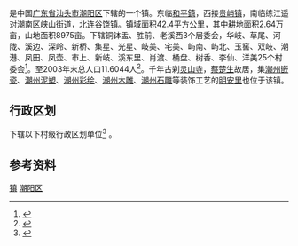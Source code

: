{{中国乡级行政区|44/05/13/108/000}}
'''{{PAGENAMEBASE}}'''是中国[[广东省|广东省]][[汕头市|汕头市]][[潮阳区|潮阳区]]下辖的一个镇。东临[[和平鎮_(汕頭市)|和平鎮]]，西接[[贵屿镇|贵屿镇]]，南临练江遥对[[潮南区|潮南区]][[峡山街道|峡山街道]]，北连[[谷饶镇|谷饶镇]]。镇域面积42.4平方公里，其中耕地面积2.64万亩，山地面积8975亩。下辖铜钵盂、胜前、老溪西3个居委会，华岐、草尾、河陇、溪边、深岭、新桥、集星、光星、岐美、宅美、屿南、屿北、玉窖、双岐、潮港、凤田、凤壶、市上、新岐、溪东里、肖渡、桶盘、树香、李仙、洋美25个村委会<ref>{{cite web |language=zh-hans |url=http://www.cyzsyz.com/qyzs-xztyz.htm |title=铜盂镇 |publisher=潮阳招商网 |accessdate=2009-09-14 }}{{Dead link|date=2019年12月 |bot=InternetArchiveBot |fix-attempted=yes }}</ref>。至2003年末总人口11.6044人<ref>{{cite web|language=zh-hans|url=http://www.stjhsy.gov.cn/tjsj_v.asp?id=185|title=2003年末各区县分街道、镇户数与人口|publisher=汕头市人口与计划生育局|accessdate=2009-09-14|deadurl=yes|archiveurl=https://web.archive.org/web/20101205132223/http://www.stjhsy.gov.cn/tjsj_v.asp?id=185|archivedate=2010-12-05}}</ref>。千年古刹[[灵山寺_(潮阳区)|灵山寺]]，[[蔡楚生|蔡楚生]]故居，集[[潮州嵌瓷|潮州嵌瓷]]、[[潮州泥塑|潮州泥塑]]、[[潮州彩绘|潮州彩绘]]、[[潮州木雕|潮州木雕]]、[[潮州石雕|潮州石雕]]等装饰工艺的[[明安里|明安里]]也位于该镇。

== 行政区划 ==
{{PAGENAMEBASE}}下辖以下村级行政区划单位<ref>{{PRC admin/ref sgc|44/05/13/108/000}}</ref>
{{PRC admin/children|44/05/13/108/000}}。

==参考资料==
{{reflist}}

{{PRChina-geo-stub}}
{{GD-stub}}
{{PRC admin/navcat|44/05/13/108/000}}
[[category:潮阳区行政区划|镇]]
[[category:汕头建制镇|潮阳区]]